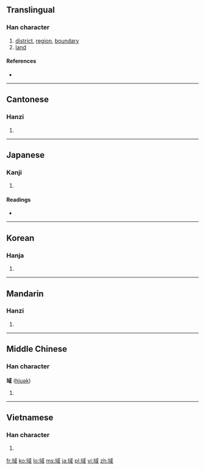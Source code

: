 ==Translingual==

===Han character===
{{Han char|rn=32|rad=土|as=08|sn=11|four=4315<sub>0</sub>|canj=土戈口一 (GIRM)|ids=⿰[[土]][[或]]}}

# [[district]], [[region]], [[boundary]]
# [[land]]

====References====
* {{Han ref|kx=0230.170|dkj=05158|dj=0466.270|hdz=10451.020|uh=57DF|ud=22495|bh=B0EC|bd=45292}}

----

==Cantonese==

===Hanzi===
{{yue-hanzi|jyut=|y=wik6}}

# {{defn|Cantonese|sort=土08}}

----

==Japanese==

===Kanji===
{{ja-kanji|grade=6|rs=土08}}

# {{defn|Japanese|sort=土08}}

====Readings====
* {{ja-readings|on=[[いき]] (iki)}}

----

==Korean==

===Hanja===
{{ko-hanja|hangeul=역|rv=yeok|mr=yŏk}}

# {{defn|Korean|sort=土08}}

----

==Mandarin==

===Hanzi===
{{cmn-hanzi|pin=[[yù]] ([[yu4]])|wg=yü<sup>4</sup>}}

# {{defn|Mandarin|sort=土08}}

----

==Middle Chinese==

===Han character===
'''域''' ([[hiuək]])

# {{defn|Middle Chinese|sort=土08}}

----

==Vietnamese==

===Han character===
{{vi-hantu|[[vực]], [[bực]], [[vác]], [[vặc]], [[vức]]|rs=土08}}

# {{defn|Vietnamese|sort=土08}}

[[fr:域]]
[[ko:域]]
[[lo:域]]
[[ms:域]]
[[ja:域]]
[[pl:域]]
[[vi:域]]
[[zh:域]]